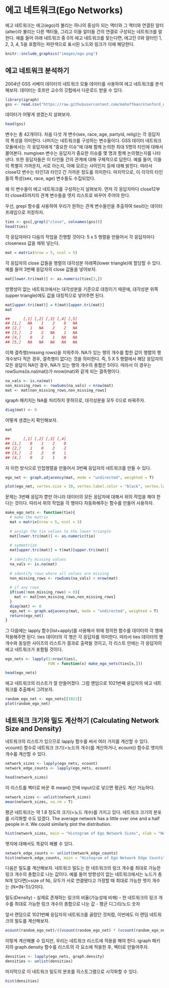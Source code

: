 # 에고 네트워크(Ego Networks)
에고 네트워크는 에고(ego)라 불리는 하나의 중심이 되는 액터와 그 액터와 연결된 알터(alter)라 불리는 다른 액터들, 그리고 이들 알터들 간의 연결로 구성되는 네트워크를 말한다.
예를 들어 아래 네트워크 중 0의 에고 네트워크를 찾는다면, 에고인 0와 알터인 1, 2, 3, 4, 5을 포함하는 파란색으로 표시된 노드와 링크가 이에 해당한다.

```r
knitr::include_graphics("images/ego.png")
```



## 에고 네트워크 분석하기 
2004년 GSS 서베이 데이터의 네트워크 모듈 데이터를 사용하여 에고 네트워크를 분석해보자. 
데이터는 호프만 교수의 깃헙에서 다운로드 받을 수 있다. 

```r

library(igraph)
gss <- read.csv("https://raw.githubusercontent.com/mahoffman/stanford_networks/main/data/gss_local_nets.csv", stringsAsFactors = TRUE) 

```

데이터가 어떻게 생겼는지 살펴보자. 

```r

head(gss)

```


변수는 총 42개이다. 처음 다섯 개 변수(sex, race, age, partyid, relig)는 각 응답자의 특성을 의미한다. 나머지는 네트워크를 구성하는 변수들이다. GSS 데이터 네트워크 모듈에서는 각 응답자에게 "중요한 이슈"에 대해 함께 논의한 최대 5명의 타인에 대해서 물어본다. numgiven 변수는 응답자가 중요한 이슈를 몇 명과 함께 논의했는지를 나타낸다. 또한 응답자들은 이 타인들 간의 관계에 대해 구체적으로 답한다. 예를 들어, 이들이 특별히 가까운지, 서로 아는지, 아예 모르는 사이인지 등에 대해 밝힌다. 따라서 close12 변수는 타인1과 타인2 간 가까운 정도를 의미한다. 마지막으로, 이 각각의 타인들의 특성(sex, race, age) 변수들도 수집되었다.   

왜 이 변수들이 에고 네트워크를 구성하는지 살펴보자. 먼저 각 응답자마다 close12부터 close45까지의 관계 변수들을 엣지 리스트로 바꾸어 주어야 한다. 

우선, grepl 함수를 사용하여 우리가 원하는 관계 변수들만을 추출하여 ties라는 데이터프레임으로 저장하자. 


```r

ties <- gss[,grepl("close", colnames(gss))]
head(ties)
```

각 응답자마다 다음의 작업을 진행할 것이다: 5 x 5 행렬을 만들어서 각 응답자마다 closeness 값을 채워 넣는다. 

```r

mat = matrix(nrow = 5, ncol = 5)

```

각 응답자의 close 값들을 행렬의 대각성분 아래쪽(lower triangle)에 할당할 수 있다. 
예를 들어 3번째 응답자의 close 값들을 넣어보자. 

```r

mat[lower.tri(mat)] <- as.numeric(ties[3,])

```

방향성이 없는 네트워크에서는 대각성분을 기준으로 대칭이기 때문에, 대각성분 위쪽(upper triangle)에도 값을 대칭적으로 넣어주면 된다. 

```r

mat[upper.tri(mat)] = t(mat)[upper.tri(mat)]
mat
```

```r

##      [,1] [,2] [,3] [,4] [,5]
## [1,]   NA    1    2    0   NA
## [2,]    1   NA    2    2   NA
## [3,]    2    2   NA    1   NA
## [4,]    0    2    1   NA   NA
## [5,]   NA   NA   NA   NA   NA

```


이제 결측행(missing rows)을 지워주자. 
NA가 있는 행의 개수를 합한 값이 행렬의 행 개수보다 적은 경우, 결측행이 없다는 것을 의미한다. 
즉, 5 X 5 행렬에서 해당 응답자의 모든 응답이 NA인 경우, NA가 있는 행의 개수의 총합은 5이다. 
따라서 이 경우는 rowSums(is.na(mat))가 nrow(mat)와 같게 되는 결측행이다. 

```r

na_vals <- is.na(mat)
non_missing_rows <- rowSums(na_vals) < nrow(mat)
mat <- mat[non_missing_rows,non_missing_rows]
```

igraph 패키지는 NA를 처리하지 못하므로, 대각성분을 모두 0으로 바꿔주자. 

```r

diag(mat) <- 0
```

어떻게 생겼는지 확인해보자. 

```r
mat
```

```r
##      [,1] [,2] [,3] [,4]
## [1,]    0    1    2    0
## [2,]    1    0    2    2
## [3,]    2    2    0    1
## [4,]    0    2    1    0
```

자 이런 방식으로 인접행렬을 만들어서 3번째 응답자의 네트워크를 만들 수 있다. 

```r
ego_net <- graph.adjacency(mat, mode = "undirected", weighted = T)
```


```r
plot(ego_net, vertex.size = 30, vertex.label.color = "black", vertex.label.cex = 1)
```


문제는 3번째 응답자 뿐만 아니라 데이터의 모든 응답자에 대해서 위의 작업을 해야 한다는 것이다. 
따라서 위의 작업을 각 행마다 자동화해주는 함수를 만들어 사용하자. 

```r
make_ego_nets <- function(tie){
  # make the matrix
  mat = matrix(nrow = 5, ncol = 5)
  
  # assign the tie values to the lower triangle
  mat[lower.tri(mat)] <- as.numeric(tie)
  
  # symmetrize
  mat[upper.tri(mat)] = t(mat)[upper.tri(mat)]
  
  # identify missing values
  na_vals <- is.na(mat)
  
  # identify rows where all values are missing
  non_missing_rows <- rowSums(na_vals) < nrow(mat)
  
  # if any rows 
  if(sum(!non_missing_rows) > 0){
    mat <- mat[non_missing_rows,non_missing_rows]
  }
  diag(mat) <- 0
  ego_net <- graph.adjacency(mat, mode = "undirected", weighted = T)
  return(ego_net)
}
```

그 다음에는 lapply 함수[list+apply]를 사용해서 위에 정의한 함수를 데이터의 각 행에 적용해주면 된다. ties 데이터의 각 행은 각 응답자를 의미한다. 따라서 ties 데이터의 행 개수와 동일한 사이즈의 리스트가 결과로 출력될 것이고, 각 리스트 안에는 각 응답자의 에고 네트워크가 포함될 것이다. 

```r

ego_nets <- lapply(1:nrow(ties), 
                   FUN = function(x) make_ego_nets(ties[x,]))

head(ego_nets)

```

에고 네트워크의 리스트가 잘 만들어졌다. 그럼 랜덤으로 1021번째 응답자의 에고 네트워크를 추출해서 그려보자. 

```r
random_ego_net <- ego_nets[[1021]]
plot(random_ego_net)

```


## 네트워크 크기와 밀도 계산하기 (Calculating Network Size and Density)

네트워크의 리스트가 있으므로 lapply 함수를 써서 여러 가지를 계산할 수 있다. 
vcount() 함수로 네트워크 크기(=노드의 개수)를 계산하거나, ecount() 함수로 엣지의 개수를 계산할 수 있다. 

```r

network_sizes <- lapply(ego_nets, vcount)
network_edge_counts <- lapply(ego_nets, ecount)

head(network_sizes)

```
이 리스트를 벡터로 바꾼 후 mean() 안에 input으로 넣으면 평균도 계산 가능하다. 

```r

network_sizes <- unlist(network_sizes)
mean(network_sizes, na.rm = T)

```

평균 네트워크는 약 1.8 정도의 크기(=노드 개수)를 가지고 있다. 네트워크 크기의 분포를 시각화할 수도 있겠다. 
The average network has a little over one and a half people in it. We could similarly plot the distribution.

```r

hist(network_sizes, main = "Histogram of Ego Network Sizes", xlab = "Network Size")

```
 
엣지에 대해서도 똑같이 해볼 수 있다. 

```r

network_edge_counts <- unlist(network_edge_counts)
hist(network_edge_counts, main = "Histogram of Ego Network Edge Counts", xlab = "# of Edges")

```


다음은 밀도를 계산해보자. 네트워크 밀도는 한 네트워크의 링크 개수를 최대로 가능한 링크 개수의 총합으로 나눈 값이다. 예를 들어 방향성이 없는 네트워크에서는 노드가 총 N개 있다면(=size of N), 모두가 서로 연결됐다고 가정할 때 최대로 가능한 엣지 개수는 (N*(N-1))/2이다. 

밀도(Density)
- 실제로 존재하는 링크의 비율(가능성에 비해)
- 한 네트워크의 링크 개수를 최대로 가능한 링크 개수의 총합으로 나눈 값
- 평균 디그리/노드 숫자


앞서 랜덤으로 1021번째 응답자의 네트워크를 골랐던 것처럼, 이번에도 이 랜덤 네트워크의 밀도를 계산해보자. 

```r

ecount(random_ego_net)/((vcount(random_ego_net) * (vcount(random_ego_net) - 1))/2)

```


이렇게 계산해볼 수 있지만, 우리는 네트워크 리스트에 적용을 해야 한다. igraph 패키지의 graph.density 함수를 리스트의 각 요소에 적용한 후, 벡터로 만들어주자. 

```r

densities <- lapply(ego_nets, graph.density)
densities <- unlist(densities)

```

마지막으로 이 네트워크 밀도의 분포를 히스토그램으로 시각화할 수 있다. 

```r

hist(densities)

```
